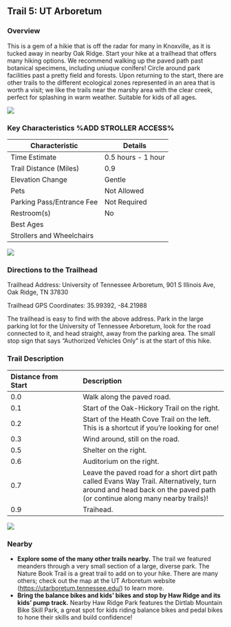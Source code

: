 ## Trail 5: UT Arboretum

### Overview

This is a gem of a hikie that is off the radar for many in Knoxville, as it is tucked away in nearby Oak Ridge. Start your hike at a trailhead that offers many hiking options. We recommend walking up the paved path past botanical specimens, including uniuque conifers! Circle around park facilities past a pretty field and forests. Upon returning to the start, there are other trails to the different ecological zones represented in an area that is worth a visit; we like the trails near the marshy area with the clear creek, perfect for splashing in warm weather. Suitable for kids of all ages.

![](img/trail-05-figure-01.jpg)

### Key Characteristics %ADD STROLLER ACCESS%

| **Characteristic**        | **Details**        |
|---------------------------|--------------------|
| Time Estimate             | 0.5 hours - 1 hour |
| Trail Distance (Miles)    | 0.9                |
| Elevation Change          | Gentle             |
| Pets                      | Not Allowed        |
| Parking Pass/Entrance Fee | Not Required       |
| Restroom(s)               | No                 |
| Best Ages                 |                    |
| Strollers and Wheelchairs |                    |

![](maps/trail-05-map.jpeg)

### Directions to the Trailhead

Trailhead Address: University of Tennessee Arboretum, 901 S Illinois Ave, Oak Ridge, TN 37830

Trailhead GPS Coordinates: 35.99392, -84.21988

The trailhead is easy to find with the above address. Park in the large parking lot for the University of Tennessee Arboretum, look for the road connected to it, and head straight, away from the parking area. The small stop sign that says "Authorized Vehicles Only" is at the start of this hike.

### Trail Description

| Distance from Start | Description                                                                                                                                                           |
|:-----------------------|:-----------------------------------------------|
| 0.0                 | Walk along the paved road.                                                                                                                                            |
| 0.1                 | Start of the Oak-Hickory Trail on the right.                                                                                                                          |
| 0.2                 | Start of the Heath Cove Trail on the left. This is a shortcut if you're looking for one!                                                                              |
| 0.3                 | Wind around, still on the road.                                                                                                                                       |
| 0.5                 | Shelter on the right.                                                                                                                                                 |
| 0.6                 | Auditorium on the right.                                                                                                                                              |
| 0.7                 | Leave the paved road for a short dirt path called Evans Way Trail. Alternatively, turn around and head back on the paved path (or continue along many nearby trails)! |
| 0.9                 | Traihead.                                                                                                                                                             |

![](img/trail-05-figure-02.jpg)

### Nearby

-   **Explore some of the many other trails nearby.** The trail we featured meanders through a very small section of a large, diverse park. The Nature Book Trail is a great trail to add on to your hike. There are many others; check out the map at the UT Arboretum website (<https://utarboretum.tennessee.edu/>) to learn more.
-   **Bring the balance bikes and kids' bikes and stop by Haw Ridge and its kids' pump track.** Nearby Haw Ridge Park features the Dirtlab Mountain Bike Skill Park, a great spot for kids riding balance bikes and pedal bikes to hone their skills and build confidence!
